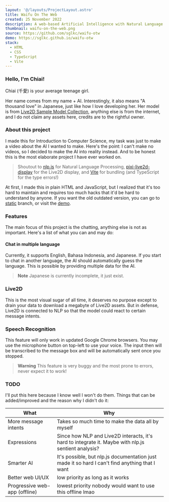 ```yaml
---
layout: '@/layouts/ProjectLayout.astro'
title: Waifu On The Web
created: 25 November 2022
description: A web-based Artificial Intelligence with Natural Language Processing and a Live2D model
thumbnail: waifu-on-the-web.png
source: https://github.com/sglkc/waifu-otw
demo: https://sglkc.github.io/waifu-otw
stack:
  - HTML
  - CSS
  - TypeScript
  - Vite
---
```


### Hello, I'm Chiai!

Chiai (千愛) is your average teenage girl.

Her name comes from my name + AI. Interestingly, it also means "A thousand love" in Japanese, just like how I love developing her.
Her model is from [Live2D Sample Model Collection](https://www.live2d.com/en/download/sample-data/), anything else is from the internet,
and I do not claim any assets here, credits are to the rightful owner.

### About this project

I made this for Introduction to Computer Science, my task was just to make a video about the AI I wanted to make.
Here's the point: I can't make no videos, so I decided to make the AI into reality instead. And to be honest this is the most elaborate project I have ever worked on.

> Shoutout to [nlp.js](https://github.com/axa-group/nlp.js/) for Natural Language Processing, [pixi-live2d-display](https://github.com/guansss/pixi-live2d-display)
> for the Live2D display, and [Vite](https://vitejs.dev/) for bundling (and TypeScript for the type errors!)

At first, I made this in plain HTML and JavaScript, but I realized that it's too hard to maintain and requires too much hacks that it'd be hard to understand by anyone.
If you want the old outdated version, you can go to [static](https://github.com/sglkc/waifu-otw/tree/static) branch, or visit the [demo](https://sglkc.github.io/waifu-otw).

### Features

The main focus of this project is the chatting, anything else is not as important. Here's a list of what you can and may do:

#### Chat in multiple language

Currently, it supports English, Bahasa Indonesia, and Japanese. If you start to chat in another language, the AI should automatically guess the language.
This is possible by providing multiple data for the AI.

> **Note**
> Japanese is currently incomplete, it just exist.

### Live2D

This is the most visual sugar of all time, it deserves no purpose except to drain your data to download a megabyte of Live2D assets.
But in defense, Live2D is connected to NLP so that the model could react to certain message intents.

### Speech Recognition

This feature will only work in updated Google Chrome browsers. You may use the microphone button on top-left to use your voice.
The input then will be transcribed to the message box and will be automatically sent once you stopped.

> **Warning**
> This feature is very buggy and the most prone to errors, never expect it to work!

### TODO

I'll put this here because I know well I won't do them. Things that can be added/improved and the reason why I didn't do it:

| What                          | Why                                                                                                  |
|-------------------------------|------------------------------------------------------------------------------------------------------|
| More message intents          | Takes so much time to make the data all by myself                                                    |
| Expressions                   | Since how NLP and Live2D interacts, it's hard to integrate it. Maybe with nlp.js sentient analysis?  |
| Smarter AI                    | It's possible, but nlp.js documentation just made it so hard I can't find anything that I want       |
| Better web UI/UX              | low priority as long as it works                                                                     |
| Progressive web-app (offline) | lowest priority nobody would want to use this offline lmao                                           |
